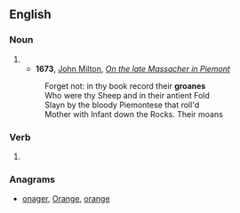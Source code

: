 ==English==

===Noun===
{{en-noun}}

# {{obsolete spelling of|groan}}
#* '''1673''', [[w:John Milton|John Milton]], ''[[s:On the late Massacher in Piemont|On the late Massacher in Piemont]]''
#:Forget not: in thy book record their '''groanes'''
#:Who were thy Sheep and in their antient Fold
#:Slayn by the bloody Piemontese that roll'd
#:Mother with Infant down the Rocks. Their moans

===Verb===
{{infl|en|verb}}

# {{obsolete spelling of|groan}}

===Anagrams===
* [[onager#English|onager]], [[Orange#English|Orange]], [[orange#English|orange]]